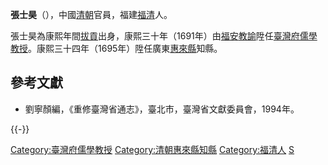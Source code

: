 '''張士昊'''（{{bd|？||？|catIdx=}}），中國[[清朝|清朝]]官員，福建[[福清|福清]]人。

張士昊為康熙年間[[拔貢|拔貢]]出身，康熙三十年（1691年）由[[福安|福安]][[教諭|教諭]]陞任[[臺灣府儒學教授|臺灣府儒學教授]]。康熙三十四年（1695年）陞任廣東[[惠來縣|惠來縣]]知縣。

==參考文獻==
*劉寧顏編，《重修臺灣省通志》，臺北市，臺灣省文獻委員會，1994年。

{{-}}
{{start box}}
{{s-off}}
{{Succession box|[[林謙光|林謙光]]|[[林慶旺|林慶旺]]|[[臺灣府|臺灣府]][[臺灣府儒學教授|儒學教授]]|<small>康熙三十年（1691年）任</small>}}
{{end box}}
{{清朝人物小作品}}
{{DEFAULTSORT:Zhang張}}
[[Category:臺灣府儒學教授|Category:臺灣府儒學教授]]
[[Category:清朝惠來縣知縣|Category:清朝惠來縣知縣]]
[[Category:福清人|Category:福清人]]
[[Category:張姓|S]]